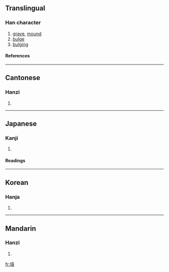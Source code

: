 {{see|坟}}

==Translingual==
===Han character===
{{Han char|rn=32|rad=土|as=12|sn=15|four=4418<sub>6</sub>|canj=土十廿金 (GJTC)}}
# [[grave]], [[mound]]
# [[bulge]]
# [[bulging]]
====References====
{{Han ref|kx=0239.180|dkj=05488|dj=0479.030|hdz=10485.060|uh=58B3|ud=22707|bh=BC58|bd=48216}}
----
==Cantonese==
===Hanzi===
{{yue-hanzi|jyut=|y=fan4}}
# {{defn|Cantonese}}
----
==Japanese==
===Kanji===
{{ja-kanji|grade=c|rs=土12}}
# {{defn|Japanese}} 
====Readings====
{{ja-readings|on=[[ふん]] (fun)|kun=[[はか]] (haka)}}
----
==Korean==
===Hanja===
{{ko-hanja|hangeul=분|rv=bun|mr=pun}}
# {{defn|Korean}}
----
==Mandarin==
===Hanzi===
{{cmn-hanzi|sim=坟|pin=[[fén]] ([[fen2]])|wg=fen<sup>2</sup>}}
# {{defn|Mandarin}}

[[fr:墳]]